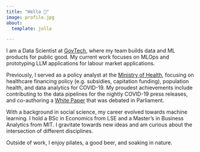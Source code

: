 ```yaml
---
title: "Hello 👋"
image: profile.jpg
about:
  template: jolla

---
```


<head>
  <meta property="og:title" content="Hello 👋 - Gabriel Chua">
  <meta property="og:type" content="website">
  <meta property="og:url" content="https://gabrielchua.me">
  <meta property="og:image" content="https://gabrielchua.me/profile.jpg">
  <meta property="og:description" content="I'm a Data Scientist at GovTech where I build Machine Learning products and tools for public good.">
  <meta property="og:site_name" content="Gabriel Chua's Blog">
  <meta name="twitter:card" content="summary_large_image">
  <meta name="twitter:title" content="Hello 👋 - Gabriel Chua">
  <meta name="twitter:description" content="I'm a Data Scientist at GovTech where I build Machine Learning products and tools for public good.">
  <meta name="twitter:image" content="https://gabrielchua.me/profile.jpg">
</head>

I am a Data Scientist at [GovTech](https://tech.gov.sg), where my team builds data and ML products for public good. My current work focuses on MLOps and prototyping LLM applications for labour market applications.

Previously, I served as a policy analyst at the [Ministry of Health](https://www.moh.gov.sg/), focusing on healthcare financing policy (e.g. subsidies, capitation funding), population health, and data analytics for COVID-19. My proudest achievements include contributing to the data pipelines for the nightly COVID-19 press releases, and co-authoring a [White Paper](https://file.go.gov.sg/healthiersg-whitepaper-pdf.pdf) that was debated in Parliament.

With a background in social science, my career evolved towards machine learning. I hold a BSc in Economics from LSE and a Master's in Business Analytics from MIT. I gravitate towards new ideas and am curious about the intersection of different disciplines.

Outside of work, I enjoy pilates, a good beer, and soaking in nature. 